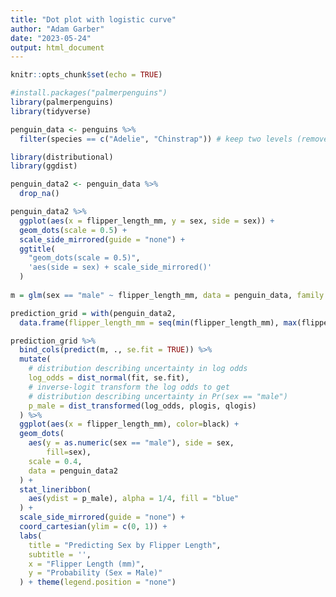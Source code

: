 ```yaml
---
title: "Dot plot with logistic curve"
author: "Adam Garber"
date: "2023-05-24"
output: html_document
---
```


```r
knitr::opts_chunk$set(echo = TRUE)
```

```r
#install.packages("palmerpenguins")
library(palmerpenguins)
library(tidyverse)

penguin_data <- penguins %>% 
  filter(species == c("Adelie", "Chinstrap")) # keep two levels (remove "Gentoo" rows)
```

```r

library(distributional)
library(ggdist)

penguin_data2 <- penguin_data %>% 
  drop_na()

penguin_data2 %>% 
  ggplot(aes(x = flipper_length_mm, y = sex, side = sex)) +
  geom_dots(scale = 0.5) +
  scale_side_mirrored(guide = "none") +
  ggtitle(
    "geom_dots(scale = 0.5)",
    'aes(side = sex) + scale_side_mirrored()'
  ) 
  
m = glm(sex == "male" ~ flipper_length_mm, data = penguin_data, family = binomial)

prediction_grid = with(penguin_data2, 
  data.frame(flipper_length_mm = seq(min(flipper_length_mm), max(flipper_length_mm), length.out = 100)))

prediction_grid %>%
  bind_cols(predict(m, ., se.fit = TRUE)) %>%
  mutate(
    # distribution describing uncertainty in log odds
    log_odds = dist_normal(fit, se.fit),
    # inverse-logit transform the log odds to get
    # distribution describing uncertainty in Pr(sex == "male")
    p_male = dist_transformed(log_odds, plogis, qlogis)
  ) %>%
  ggplot(aes(x = flipper_length_mm), color=black) +
  geom_dots(
    aes(y = as.numeric(sex == "male"), side = sex,
        fill=sex),
    scale = 0.4,
    data = penguin_data2
  ) +
  stat_lineribbon(
    aes(ydist = p_male), alpha = 1/4, fill = "blue"
  ) +
  scale_side_mirrored(guide = "none") +
  coord_cartesian(ylim = c(0, 1)) +
  labs(
    title = "Predicting Sex by Flipper Length",
    subtitle = '',
    x = "Flipper Length (mm)",
    y = "Probability (Sex = Male)"
  ) + theme(legend.position = "none")

```